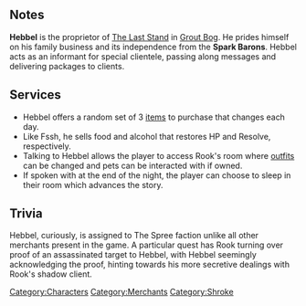 {{CharacterPage
|quote = Rest assured: you make a mess in his bar, and there'll be Hebbel to pay.
|race = Shroke
|location = Grout Bog
|faction = Spree
|title = Bartender
|boon = Top Shelf
|boonimage = top shelf
|boondesc = Restore an additional 6 resolve when drinking.
|bane = Tainted Supply
|baneimage = tainted supply
|banedesc = Drinking adds an additional drunk card.
|deathloot = Liquid Courage
}}
==Notes==
'''Hebbel''' is the proprietor of [[The Last Stand]] in [[Grout Bog]]. He prides himself on his family business and its independence from the '''Spark Barons'''. Hebbel acts as an informant for special clientele, passing along messages and delivering packages to clients.

== Services ==

*Hebbel offers a random set of 3 [[Card#Item Cards|items]] to purchase that changes each day. 
*Like Fssh, he sells food and alcohol that restores HP and Resolve, respectively.
*Talking to Hebbel allows the player to access Rook's room where [[Rook#Outfits|outfits]] can be changed and pets can be interacted with if owned.
*If spoken with at the end of the night, the player can choose to sleep in their room which advances the story.

== Trivia ==

Hebbel, curiously, is assigned to The Spree faction unlike all other merchants present in the game. A particular quest has Rook turning over proof of an assassinated target to Hebbel, with Hebbel seemingly acknowledging the proof, hinting towards his more secretive dealings with Rook's shadow client.

[[Category:Characters]]
[[Category:Merchants]]
[[Category:Shroke]]
